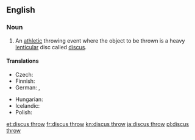 ==English==
{{wikipedia}}
===Noun===
{{en-noun|-|head=[[discus]] [[throw]]}}

# {{context|athletics|lang=en}} An [[athletic]] throwing event where the object to be thrown is a heavy [[lenticular]] disc called [[discus]].

====Translations====
{{trans-top|athletic event where a discus is thrown}}
* Czech: {{t|cs|hod diskem|m}}
* Finnish: {{t+|fi|kiekonheitto}}
* German: {{t+|de|Diskuswurf|m}}, {{t+|de|Diskuswerfen|n}}
{{trans-mid}}
* Hungarian: {{t+|hu|diszkoszvetés}}
* Icelandic: {{t+|is|kringlukast|n}}
* Polish: {{t+|pl|rzut dyskiem|m}}
{{trans-bottom}}

[[et:discus throw]]
[[fr:discus throw]]
[[kn:discus throw]]
[[ja:discus throw]]
[[pl:discus throw]]